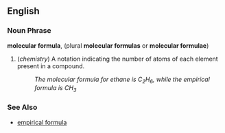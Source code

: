 ==English==

===Noun Phrase===
'''molecular formula''', (plural '''molecular formulas''' or '''molecular formulae''')

# (''chemistry'') A notation indicating the number of atoms of each element present in a compound.
#: ''The molecular formula for ethane is C<sub>2</sub>H<sub>6</sub>, while the empirical formula is CH<sub>3</sub>''

===See Also===
*[[empirical formula]]